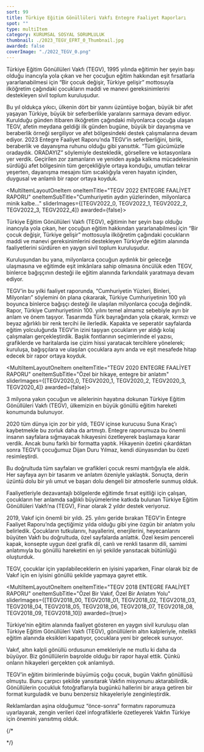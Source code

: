 ```yaml
---
sort: 99
title: Türkiye Eğitim Gönüllüleri Vakfı Entegre Faaliyet Raporları
spot: ""
type: multiItem
category: KURUMSAL SOSYAL SORUMLULUK
thumbnail: ./2023_TEGV_EFRT_0_Thumbnail.jpg
awarded: false
coverImage: "./2022_TEGV_0.png"
---
```




<MultiItemLayoutOneItem oneItemTitle="TEGV 2023 ENTEGRE FAALİYET RAPORU" oneItemSubTitle="Birlik ve beraberliğin en gerçek hali" sliderImages={[TEGV2023_0]} awarded={true}>

Türkiye Eğitim Gönüllüleri Vakfı (TEGV), 1995 yılında eğitimin her şeyin başı olduğu inancıyla yola çıkan ve her çocuğun eğitim hakkından eşit fırsatlarla yararlanabilmesi için “Bir çocuk değişir, Türkiye gelişir” mottosuyla ilköğretim çağındaki çocukların maddi ve manevi gereksinimlerini destekleyen sivil toplum kuruluşudur.

Bu yıl oldukça yıkıcı, ülkenin dört bir yanını üzüntüye boğan, büyük bir afet yaşayan Türkiye, büyük bir seferberlikle yaralarını sarmaya devam ediyor. Kurulduğu günden itibaren ilköğretim çağındaki milyonlarca çocuğa ulaşan TEGV, afetin meydana geldiği ilk günden bugüne, büyük bir dayanışma ve beraberlik örneği sergiliyor ve afet bölgesindeki destek çalışmalarına devam ediyor. 2023 Entegre Faaliyet Raporu’nda TEGV’in seferberliğini, birlik, beraberlik ve dayanışma ruhunu olduğu gibi yansıttık. “Tüm gücümüzle oradaydık. ORADAYIZ” söylemiyle destekledik, görsellere ve kotasyonlara yer verdik. Geçirilen zor zamanların ve yeniden ayağa kalkma mücadelesinin sürdüğü afet bölgesinin tüm gerçekliğiyle ortaya konduğu, umutları tekrar yeşerten, dayanışma mesajını tüm sıcaklığıyla veren hayatın içinden, duygusal ve anlamlı bir rapor ortaya koyduk.

</MultiItemLayoutOneItem>


<MultiItemLayoutOneItem oneItemTitle="TEGV 2022 ENTEGRE FAALİYET RAPORU" oneItemSubTitle="Cumhuriyetin aydın yüzlerinden, milyonlarca minik kalbe..." sliderImages={[TEGV2022_0, TEGV2022_1, TEGV2022_2, TEGV2022_3, TEGV2022_4]} awarded={false}>

Türkiye Eğitim Gönüllüleri Vakfı (TEGV), eğitimin her şeyin başı olduğu inancıyla yola çıkan, her çocuğun eğitim hakkından yararlanabilmesi için “Bir çocuk değişir, Türkiye gelişir” mottosuyla ilköğretim çağındaki çocukların maddi ve manevi gereksinimlerini destekleyen Türkiye’de eğitim alanında faaliyetlerini sürdüren en yaygın sivil toplum kuruluşudur.

Kuruluşundan bu yana, milyonlarca çocuğun aydınlık bir geleceğe ulaşmasına ve eğitimde eşit imkânlara sahip olmasına öncülük eden TEGV, binlerce bağışçının desteği ile eğitim alanında farkındalık yaratmaya devam ediyor.

TEGV’in bu yılki faaliyet raporunda, “Cumhuriyetin Yüzleri, Binleri, Milyonları” söylemini ön plana çıkararak, Türkiye Cumhuriyetinin 100 yılı boyunca binlerce bağışçı desteği ile ulaşılan milyonlarca çocuğa değindik. Rapor, Türkiye Cumhuriyetinin 100. yılını temel almamız sebebiyle ayrı bir anlam ve önem taşıyor. Tasarımda Türk bayrağından yola çıkarak, kırmızı ve beyaz ağırlıklı bir renk tercihi ile ilerledik. Kapakta ve seperatör sayfalarda eğitim yolculuğunda TEGV’in izini taşıyan çocukların yer aldığı kolaj çalışmaları gerçekleştirdik. Başlık fontlarının seçimlerinde el yazısı, grafiklerde ve haritalarda ise çizim hissi yaratacak tercihlere yönelerek; kuruluşa, bağışçılara ve ulaşılan çocuklara aynı anda ve eşit mesafede hitap edecek bir rapor ortaya koyduk.

</MultiItemLayoutOneItem>


<MultiItemLayoutOneItem oneItemTitle="TEGV 2020 ENTEGRE FAALİYET RAPORU" oneItemSubTitle="Özel bir hikaye, entegre bir anlatım" sliderImages={[TEGV2020_0, TEGV2020_1, TEGV2020_2, TEGV2020_3, TEGV2020_4]} awarded={false}>

3 milyona yakın çocuğun ve ailelerinin hayatına dokunan Türkiye Eğitim Gönüllüleri Vakfı (TEGV), ülkemizin en büyük gönüllü eğitim hareketi konumunda bulunuyor.

2020 tüm dünya için zor bir yıldı, TEGV içinse kurucusu Suna Kıraç’ı kaybetmekle bu zorluk daha da artmıştı. Entegre raporumuza bu önemli insanın sayfalara sığmayacak hikayesini özetleyerek başlamaya karar verdik. Ancak bunu farklı bir formatta yaptık. Hikayenin özetini çıkardıktan sonra TEGV’li çocuğumuz Dijan Duru Yılmaz, kendi dünyasından bu özeti resimleştirdi.

Bu doğrultuda tüm sayfaları ve grafikleri çocuk resmi mantığıyla ele aldık. Her sayfaya ayrı bir tasarım ve anlatım özeniyle yaklaştık. Sonuçta, derin üzüntü dolu bir yılı umut ve başarı dolu dengeli bir atmosferle sunmuş olduk.

</MultiItemLayoutOneItem>


<MultiItemLayoutOneItem oneItemTitle="TEGV 2019 ENTEGRE FAALİYET RAPORU" oneItemSubTitle="Çocuklar için yapılabilecek en güzel şey nedir?" sliderImages={[TEGV2019_0]} awarded={false}>

Faaliyetleriyle dezavantajlı bölgelerde eğitimde fırsat eşitliği için çalışan, çocukların her anlamda sağlıklı büyümelerine katkıda bulunan Türkiye Eğitim Gönüllüleri Vakfı’na (TEGV), Finar olarak 2 yıldır destek veriyoruz.

2019, Vakıf için önemli bir yıldı. 25. yılını geride bırakan TEGV’in Entegre Faaliyet Raporu’nda geçtiğimiz yılda olduğu gibi yine özgün bir anlatım yolu belirledik. Çocukların tutkularını, hayallerini, enerjilerini, heyecanlarını büyüten Vakfı bu doğrultuda, özel sayfalarda anlattık. Özel kesim pencereli kapak, konsepte uygun özel grafik dil, canlı ve renkli tasarım dili, samimi anlatımıyla bu gönüllü hareketini en iyi şekilde yansıtacak bütünlüğü oluşturduk.

TEGV, çocuklar için yapılabileceklerin en iyisini yaparken, Finar olarak biz de Vakıf için en iyisini gönüllü şekilde yapmaya gayret ettik.

</MultiItemLayoutOneItem>


<MultiItemLayoutOneItem oneItemTitle="TEGV 2018 ENTEGRE FAALİYET RAPORU" oneItemSubTitle="Özel Bir Vakıf, Özel Bir Anlatım Yolu" sliderImages={[TEGV2018_00, TEGV2018_01, TEGV2018_02, TEGV2018_03, TEGV2018_04, TEGV2018_05, TEGV2018_06, TEGV2018_07, TEGV2018_08, TEGV2018_09, TEGV2018_10]} awarded={true}>

Türkiye’nin eğitim alanında faaliyet gösteren en yaygın sivil kuruluşu olan Türkiye Eğitim Gönüllüleri Vakfı (TEGV), gönüllülerin altın kalpleriyle, nitelikli eğitim alanında eksikleri kapatıyor, çocuklara yeni bir gelecek sunuyor.

Vakıf, altın kalpli gönüllü ordusunun emekleriyle ne mutlu ki daha da büyüyor. Biz gönüllülerin başrolde olduğu bir rapor hayal ettik. Çünkü onların hikayeleri gerçekten çok anlamlıydı.

TEGV’in eğitim birimlerinde büyümüş çoğu çocuk, bugün Vakfın gönüllüsü olmuştu. Bunu çarpıcı şekilde yansıtarak Vakfın misyonunu aktarabilirdik. Gönüllülerin çocukluk fotoğraflarıyla bugünkü hallerini bir araya getiren bir format kurguladık ve bunu benzersiz hikayeleriyle zenginleştirdik.

Reklamlardan aşina olduğumuz “önce-sonra” formatını raporumuza uyarlayarak, zengin verileri özel infografiklerle özetleyerek Vakfın Türkiye için önemini yansıtmış olduk.

</MultiItemLayoutOneItem>

{/*


<Scriptify>
	<script>{`document.querySelector("a[aria-label='ENTEGRE FAALİYET RAPORU']").classList.remove("aw-link-active");document.querySelector("a[aria-label='FAALİYET RAPORU']").classList.remove("aw-link-active");`}</script>
</Scriptify>

*/}

